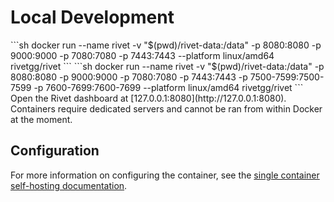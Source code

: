# Local Development

<Steps>
	<Step title="Start Rivet locally">
		<Tabs>
		<Tab title="Recommended">
		```sh
		docker run --name rivet -v "$(pwd)/rivet-data:/data" -p 8080:8080 -p 9000:9000 -p 7080:7080 -p 7443:7443 --platform linux/amd64 rivetgg/rivet
		```
		</Tab>
		<Tab title="With Host Networking & TCP & UDP">
		```sh
		docker run --name rivet -v "$(pwd)/rivet-data:/data" -p 8080:8080 -p 9000:9000 -p 7080:7080 -p 7443:7443 -p 7500-7599:7500-7599 -p 7600-7699:7600-7699 --platform linux/amd64 rivetgg/rivet
		```
		</Tab>
		</Tabs>
	</Step>
	<Step title="Open dashboard">
		Open the Rivet dashboard at [127.0.0.1:8080](http://127.0.0.1:8080).
	</Step>
</Steps>

<Warning title="Running container Actors not supported">
	Containers require dedicated servers and cannot be ran from within Docker at the moment.
</Warning>

## Configuration

For more information on configuring the container, see the [single container self-hosting documentation](/docs/self-hosting/single-container).

